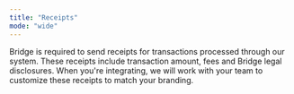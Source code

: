 ```yaml
---
title: "Receipts"
mode: "wide"
---
```


Bridge is required to send receipts for transactions processed through our system. These receipts include transaction amount, fees and Bridge legal disclosures. When you're integrating, we will work with your team to customize these receipts to match your branding.